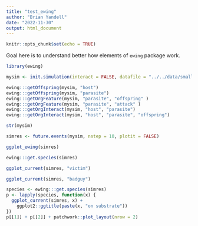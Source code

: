 ```yaml
---
title: "test_ewing"
author: "Brian Yandell"
date: "2022-11-30"
output: html_document
---
```


```r
knitr::opts_chunk$set(echo = TRUE)
```

Goal here is to understand better how elements of `ewing` package work.

```r
library(ewing)
```

```r
mysim <- init.simulation(interact = FALSE, datafile = "../../data/smallerb.xlsx")
```

```r
ewing:::getOffspring(mysim, "host")
ewing:::getOffspring(mysim, "parasite")
ewing:::getOrgFeature(mysim, "parasite", "offspring" )
ewing:::getOrgFeature(mysim, "parasite", "attack" )
ewing:::getOrgInteract(mysim, "host", "parasite")
ewing:::getOrgInteract(mysim, "host", "parasite", "offspring")
```

```r
str(mysim)
```

```r
simres <- future.events(mysim, nstep = 10, plotit = FALSE)
```

```r
ggplot_ewing(simres)
```

```r
ewing:::get.species(simres)
```

```r
ggplot_current(simres, "victim")
```


```r
ggplot_current(simres, "badguy")
```

```r
species <- ewing:::get.species(simres)
p <- lapply(species, function(x) {
  ggplot_current(simres, x) + 
    ggplot2::ggtitle(paste(x, "on substrate"))
})
p[[1]] + p[[2]] + patchwork::plot_layout(nrow = 2)
```

